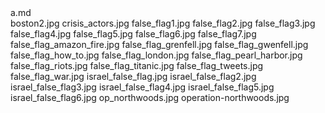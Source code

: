     
<div className="w-full md:max-w-[80rem] float-right italic">
	<MD_a_md />
	a.md
</div>
<PopImage className="sm:float-right clear-right m-auto sm:m-1 sm:ml-4" src={JPG_boston2_jpg} width={384} alt="boston2.jpg">
	boston2.jpg
</PopImage>
<PopImage className="sm:float-left clear-left m-auto sm:m-1 sm:mr-4" src={JPG_crisis_actors_jpg} width={384} alt="crisis_actors.jpg">
	crisis_actors.jpg
</PopImage>
<PopImage className="sm:float-right clear-right m-auto sm:m-1 sm:ml-4" src={JPG_false_flag1_jpg} width={384} alt="false_flag1.jpg">
	false_flag1.jpg
</PopImage>
<PopImage className="sm:float-left clear-left m-auto sm:m-1 sm:mr-4" src={JPG_false_flag2_jpg} width={384} alt="false_flag2.jpg">
	false_flag2.jpg
</PopImage>
<PopImage className="sm:float-right clear-right m-auto sm:m-1 sm:ml-4" src={JPG_false_flag3_jpg} width={384} alt="false_flag3.jpg">
	false_flag3.jpg
</PopImage>
<PopImage className="sm:float-left clear-left m-auto sm:m-1 sm:mr-4" src={JPG_false_flag4_jpg} width={384} alt="false_flag4.jpg">
	false_flag4.jpg
</PopImage>
<PopImage className="sm:float-right clear-right m-auto sm:m-1 sm:ml-4" src={JPG_false_flag5_jpg} width={384} alt="false_flag5.jpg">
	false_flag5.jpg
</PopImage>
<PopImage className="sm:float-left clear-left m-auto sm:m-1 sm:mr-4" src={JPG_false_flag6_jpg} width={384} alt="false_flag6.jpg">
	false_flag6.jpg
</PopImage>
<PopImage className="sm:float-right clear-right m-auto sm:m-1 sm:ml-4" src={JPG_false_flag7_jpg} width={384} alt="false_flag7.jpg">
	false_flag7.jpg
</PopImage>
<PopImage className="sm:float-left clear-left m-auto sm:m-1 sm:mr-4" src={JPG_false_flag_amazon_fire_jpg} width={384} alt="false_flag_amazon_fire.jpg">
	false_flag_amazon_fire.jpg
</PopImage>
<PopImage className="sm:float-right clear-right m-auto sm:m-1 sm:ml-4" src={JPG_false_flag_grenfell_jpg} width={384} alt="false_flag_grenfell.jpg">
	false_flag_grenfell.jpg
</PopImage>
<PopImage className="sm:float-left clear-left m-auto sm:m-1 sm:mr-4" src={JPG_false_flag_gwenfell_jpg} width={384} alt="false_flag_gwenfell.jpg">
	false_flag_gwenfell.jpg
</PopImage>
<PopImage className="sm:float-right clear-right m-auto sm:m-1 sm:ml-4" src={JPG_false_flag_how_to_jpg} width={384} alt="false_flag_how_to.jpg">
	false_flag_how_to.jpg
</PopImage>
<PopImage className="sm:float-left clear-left m-auto sm:m-1 sm:mr-4" src={JPG_false_flag_london_jpg} width={384} alt="false_flag_london.jpg">
	false_flag_london.jpg
</PopImage>
<PopImage className="sm:float-right clear-right m-auto sm:m-1 sm:ml-4" src={JPG_false_flag_pearl_harbor_jpg} width={384} alt="false_flag_pearl_harbor.jpg">
	false_flag_pearl_harbor.jpg
</PopImage>
<PopImage className="sm:float-left clear-left m-auto sm:m-1 sm:mr-4" src={JPG_false_flag_riots_jpg} width={384} alt="false_flag_riots.jpg">
	false_flag_riots.jpg
</PopImage>
<PopImage className="sm:float-right clear-right m-auto sm:m-1 sm:ml-4" src={JPG_false_flag_titanic_jpg} width={384} alt="false_flag_titanic.jpg">
	false_flag_titanic.jpg
</PopImage>
<PopImage className="sm:float-left clear-left m-auto sm:m-1 sm:mr-4" src={JPG_false_flag_tweets_jpg} width={384} alt="false_flag_tweets.jpg">
	false_flag_tweets.jpg
</PopImage>
<PopImage className="sm:float-right clear-right m-auto sm:m-1 sm:ml-4" src={JPG_false_flag_war_jpg} width={384} alt="false_flag_war.jpg">
	false_flag_war.jpg
</PopImage>
<PopImage className="sm:float-left clear-left m-auto sm:m-1 sm:mr-4" src={JPG_israel_false_flag_jpg} width={384} alt="israel_false_flag.jpg">
	israel_false_flag.jpg
</PopImage>
<PopImage className="sm:float-right clear-right m-auto sm:m-1 sm:ml-4" src={JPG_israel_false_flag2_jpg} width={384} alt="israel_false_flag2.jpg">
	israel_false_flag2.jpg
</PopImage>
<PopImage className="sm:float-left clear-left m-auto sm:m-1 sm:mr-4" src={JPG_israel_false_flag3_jpg} width={384} alt="israel_false_flag3.jpg">
	israel_false_flag3.jpg
</PopImage>
<PopImage className="sm:float-right clear-right m-auto sm:m-1 sm:ml-4" src={JPG_israel_false_flag4_jpg} width={384} alt="israel_false_flag4.jpg">
	israel_false_flag4.jpg
</PopImage>
<PopImage className="sm:float-left clear-left m-auto sm:m-1 sm:mr-4" src={JPG_israel_false_flag5_jpg} width={384} alt="israel_false_flag5.jpg">
	israel_false_flag5.jpg
</PopImage>
<PopImage className="sm:float-right clear-right m-auto sm:m-1 sm:ml-4" src={JPG_israel_false_flag6_jpg} width={384} alt="israel_false_flag6.jpg">
	israel_false_flag6.jpg
</PopImage>
<PopImage className="sm:float-left clear-left m-auto sm:m-1 sm:mr-4" src={JPG_op_northwoods_jpg} width={384} alt="op_northwoods.jpg">
	op_northwoods.jpg
</PopImage>
<PopImage className="sm:float-right clear-right m-auto sm:m-1 sm:ml-4" src={JPG_operation_northwoods_jpg} width={384} alt="operation-northwoods.jpg">
	operation-northwoods.jpg
</PopImage>

